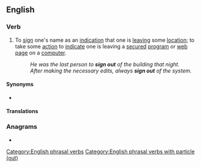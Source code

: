 {{also|sign-out|signout}}
==English==

===Verb===
{{en-verb|*}}

# To [[sign]] one's name as an [[indication]] that one is [[leaving]] some [[location]]; to take some [[action]] to [[indicate]] one is leaving a [[secured]] [[program]] or [[web page]] on a [[computer]].
#: ''He was the last person to '''sign out''' of the building that night.''
#: ''After making the necessary edits, always '''sign out''' of the system.''

====Synonyms====
*{{l|en|log out}}

====Translations====
{{trans-see|log out}}

===Anagrams===
* {{anagrams|en|a=ginostu|Guintos|ousting|outings|outsing|sing out|tousing}}

[[Category:English phrasal verbs]]
[[Category:English phrasal verbs with particle (out)]]